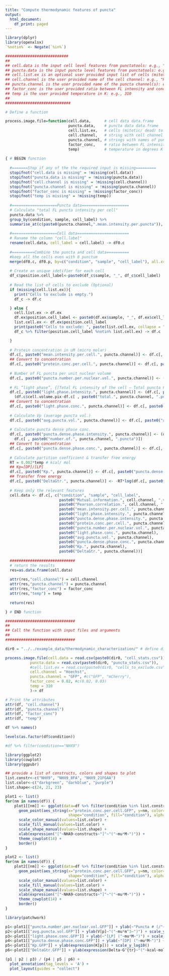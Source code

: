 ```yaml
---
title: "Compute thermodynamic features of puncta"
output:
  html_document:
    df_print: paged
---
```


```r
library(dplyr)
library(openxlsx)
`%notin%` <- Negate(`%in%`)
```

```r
############################
##
## cell.data is the input cell level features from punctatools: e.g., "cell_stat.csv" 
## puncta.data is the input puncta level features from punctatools: e.g., "puncta_stat.csv"
## cell.list.ex is an optional user provided input list of cells (mitotic/ dead) to exclude: e.g., "cells_to_exclude.csv"
## cell.channel is the user provided name of the cell channel: e.g., "Hoechst"
## puncta.channel is the user provided name of the puncta channel(s): e.g., "GFP" for single channel or c("GFP", "mCherry") for two puncta channels
## factor_conc is the user provided ratio between FL intensity and concentration in uM from FL calibration: e.g., 0.02 for single channel "GFP" or c(0.02, 0.03) for two channel
## temp is the user provided temperature in K: e.g., 310
##
#############################

# Define a function 

process.image.file=function(cell.data,      # cell data data.frame
                            puncta.data,    # puncta data data.frame
                            cell.list.ex,   # cells (mitotic/ dead) to exclude (optional)
                            cell.channel,   # string with cell channel
                            puncta.channel, # strings with names of puncta channels
                            factor_conc,    # ratio between FL intensity and concentration in uM
                            temp)           # temperature in degrees K
  
{ # BEGIN function
  
  #=======Stop if any of the the required input is missing=========
  stopifnot("cell.data is missing" = !missing(cell.data))
  stopifnot("puncta.data is missing" = !missing(puncta.data))
  stopifnot("cell.channel is missing" = !missing(cell.channel))
  stopifnot("puncta.channel is missing" = !missing(puncta.channel))
  stopifnot("factor_conc is missing" = !missing(factor_conc))
  stopifnot("temp is missing" = !missing(temp))
  
  #====================Puncta data=====================
  # Calculate "total FL puncta intensity per cell"
  puncta.data %>% 
  group_by(condition, sample, cell_label) %>% 
  summarise_at(c(paste0(puncta.channel,".mean.intensity.per.puncta")), sum) -> df0.p
  
  #====================Cell data=======================
  # Raname the column "cell.label"
  rename(cell.data, cell_label = cell.label) -> df0.c
  
  #==========Combine the puncta and cell data==========
  #keep all the cells even with 0 punctum
  merge(df0.c, df0.p, by=c("condition", "sample", "cell_label"), all.x=TRUE) -> df_c
  
  # Create an unique idetifier for each cell 
  df_c$position.cell_label<-paste0(df_c$sample, "_", df_c$cell_label)
  
  # Read the list of cells to exclude (Optional)
  if (missing(cell.list.ex)){
    print("Cells to exclude is empty.")
    df_c -> df.c

  } else {
    cell.list.ex -> df.ex
    df.ex$position.cell_label <- paste0(df.ex$sample, "_", df.ex$cell_label)
    list.cell.ex <- df.ex$position.cell_label
    print(paste0("Cells to exclude: ", paste(list.cell.ex, collapse = ", ")))
    df_c %>% filter(position.cell_label %notin% list.cell.ex) -> df.c

  }
 
  # Protein concentration in uM (micro molar)
  df.c[, paste0("mean.intensity.per.cell.", puncta.channel)] <- df.c[, paste0(puncta.channel,".mean.intensity.per.cell")]
  ## Convert to concentration
  df.c[, paste0("protein.conc.per.cell.", puncta.channel)] <- df.c[, paste0(puncta.channel,".mean.intensity.per.cell")]*factor_conc
  
  # Number of FL puncta per unit nuclear volume
  df.c[, paste0("puncta.number.per.nuclear.vol.", puncta.channel)] <- (df.c[, paste0("number.of.", puncta.channel, ".puncta")]/df.c$cell.volume.um)*1000
  
  # FL “light phase”, {[Total FL intensity of the cell – Total puncta FL intensity of the same cell]/[nucleus volume – total volume of puncta per cell]}
  df.c[, paste0("light.phase.intensity.", puncta.channel)] <- (df.c[, paste0(puncta.channel, ".integrated.intensity.outside.GFP.puncta")]/
    (df.c$cell.volume.pix-df.c[ , paste0("total.", puncta.channel, ".puncta.puncta.volume.pix.per.nucleus")]))
  ## Convert to concentration
  df.c[, paste0("light.phase.conc.", puncta.channel)] <- df.c[, paste0("light.phase.intensity.", puncta.channel)]*factor_conc
  
  # Calculate Vp (average puncta vol.)
  df.c[, paste0("avg.puncta.vol.", puncta.channel)] <- df.c[, paste0("average.", puncta.channel, ".puncta.puncta.volume.um.per.nucleus")]
  
  # Calculate puncta dense phase conc.
  df.c[, paste0("puncta.dense.phase.intensity.", puncta.channel)] <- (df.c[, paste0(puncta.channel, ".mean.intensity.per.puncta")]/
    df.c[ , paste0("number.of.", puncta.channel, ".puncta")])
  ## Convert to concentration
  df.c[, paste0("puncta.dense.phase.conc.", puncta.channel)] <- df.c[, paste0("puncta.dense.phase.intensity.", puncta.channel)]*factor_conc
  
  # Calculate partition coefficient & transfer free energy
  RT = 0.002*temp # kcal/ mol
  ## Kp=[DP]/[LP]
  df.c[, paste0("Kp.", puncta.channel)] <- df.c[, paste0("puncta.dense.phase.conc.", puncta.channel)]/df.c[, paste0("light.phase.conc.", puncta.channel)] 
  ## Transfer free energy
  df.c[, paste0("DeltaGtr.", puncta.channel)] <- -RT*log(df.c[, paste0("Kp.", puncta.channel)])
  
  # Keep only the relevant features
  cell.data <- df.c[, c("condition", "sample", "cell_label", 
                        paste0("Mutual.information.", cell.channel, ".vs.", puncta.channel), 
                        paste0("Pearson.correlation.", cell.channel, ".vs.", puncta.channel), 
                        paste0("mean.intensity.per.cell.", puncta.channel),
                        paste0("light.phase.intensity.", puncta.channel),
                        paste0("puncta.dense.phase.intensity.", puncta.channel),
                        paste0("protein.conc.per.cell.", puncta.channel), 
                        paste0("puncta.number.per.nuclear.vol.", puncta.channel), 
                        paste0("light.phase.conc.", puncta.channel), 
                        paste0("avg.puncta.vol.", puncta.channel), 
                        paste0("puncta.dense.phase.conc.", puncta.channel), 
                        paste0("Kp.", puncta.channel), 
                        paste0("DeltaGtr.", puncta.channel))] 
  
  #############################
  # return the results
  res=as.data.frame(cell.data)
  
  attr(res,"cell.channel") = cell.channel
  attr(res,"puncta.channel") = puncta.channel
  attr(res,"factor_conc") = factor_conc
  attr(res,"temp") = temp
  
  return(res)

} # END function
```


```r
###############################
##
## Call the function with input files and arguments
##
###############################

dir0 = "../../example_data/thermodynamic_characterization/" # define directory for the input files

process.image.file(cell.data = read.csv(paste0(dir0, "cell_stats.csv")),
           puncta.data = read.csv(paste0(dir0, "puncta_stats.csv")),
           #cell.list.ex = read.csv(paste0(dir0, "cells_to_exclude.csv")), #(optional)
           cell.channel = "Hoechst",
           puncta.channel = "GFP", #c("GFP", "mCherry"),
           factor_conc = 0.02, #c(0.02, 0.03)
           temp = 310
           )-> df 

# Print the attributes
attr(df, "cell.channel")
attr(df, "puncta.channel")
attr(df, "factor_conc")
attr(df, "temp")
```

```r
df %>% names()
```


```r
levels(as.factor(df$condition))
```


```r
#df %>% filter(condition=="NHX9")
```


```r
library(ggplot2)
library(cowplot)
library(ggpubr)

## provide a list of constructs, colors and shapes to plot
list.constr<-c("NHX9", "NHX9_8FA", "NHX9_21FGAA")
list.color<-c("darkgreen", "darkblue", "purple")
list.shape<-c(24, 21, 23)

plot1 <- list()
for(nm in names(df)) {
    plot1[[nm]] <- ggplot(data=df %>% filter(condition %in% list.constr)) + 
      geom_point(aes_string(x="protein.conc.per.cell.GFP", y=nm, color="condition", 
                            shape="condition", fill="condition"), alpha=0.5, size=2.) +
      scale_color_manual(values=list.color) +
      scale_fill_manual(values=list.color) +
      scale_shape_manual(values=list.shape) +
      xlab(expression("["~NHA9~constructs~"]"~"("~mu*M~")")) +
      theme_cowplot(14) +
      border()
}
```

```r
plot2 <- list()
for(nm in names(df)) {
    plot2[[nm]] <- ggplot(data=df %>% filter(condition %in% list.constr)) + 
      geom_point(aes_string(x="protein.conc.per.cell.GFP", y=nm, color="condition", 
                            shape="condition", fill="condition"), alpha=0.5, size=2.) +
      scale_color_manual(values=list.color) +
      scale_fill_manual(values=list.color) +
      scale_shape_manual(values=list.shape) +
      xlab(expression("["~NHA9~constructs~"]"~"("~mu*M~")")) +
      theme_cowplot(14) +
      border()
}
```

```r
library(patchwork)

p1<-plot1[["puncta.number.per.nuclear.vol.GFP"]] + ylab(~"Puncta # (/"~10^3~mu*m^3~")") + scale_y_log10()
p2<-plot1[["avg.puncta.vol.GFP"]] + ylab(V[p]~"("~mu*m^3~")") + scale_y_log10()
p3<-plot1[["light.phase.conc.GFP"]] + ylab(~"[LP] ("~mu*M~")") + scale_y_log10(limits = c(0.02,110))
p4<-plot1[["puncta.dense.phase.conc.GFP"]] + ylab(~"[DP] ("~mu*M~")") + scale_y_log10(limits = c(0.02,110))
p5<-plot1[["Kp.GFP"]] + ylab(expression(K[p])) + scale_y_log10()
p6<-plot2[["DeltaGtr.GFP"]] + ylab(expression(Delta~G^{tr}~"("~kcal~mol^{-1}~")"))

(p1 | p2 | p3) / (p4 | p5 | p6) + 
  plot_annotation(tag_levels = 'A') + 
  plot_layout(guides = "collect")
```






